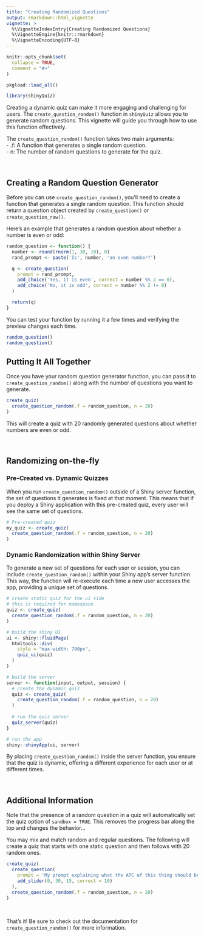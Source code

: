 ```yaml
---
title: "Creating Randomized Questions"
output: rmarkdown::html_vignette
vignette: >
  %\VignetteIndexEntry{Creating Randomized Questions}
  %\VignetteEngine{knitr::rmarkdown}
  %\VignetteEncoding{UTF-8}
---
```


```r
knitr::opts_chunk$set(
  collapse = TRUE,
  comment = "#>"
)
```

```r
pkgload::load_all()
```

```r
library(shinyQuiz)
```

Creating a dynamic quiz can make it more engaging and challenging for users. The `create_question_random()` function in `shinyQuiz` allows you to generate random questions. This vignette will guide you through how to use this function effectively.

The `create_question_random()` function takes two main arguments:  
- .f: A function that generates a single random question.  
- n: The number of random questions to generate for the quiz.

<br>

## Creating a Random Question Generator
Before you can use `create_question_random()`, you'll need to create a function that generates a single random question. This function should return a question object created by `create_question()` or `create_question_raw()`.

Here's an example that generates a random question about whether a number is even or odd:

``` r
random_question <- function() {
  number <- round(rnorm(1, 30, 10), 0)
  rand_prompt <- paste('Is', number, 'an even number?')

  q <- create_question(
    prompt = rand_prompt,
    add_choice('Yes, it is even', correct = number %% 2 == 0),
    add_choice('No, it is odd', correct = number %% 2 != 0)
  )

  return(q)
}
```

You can test your function by running it a few times and verifying the preview changes each time.

``` r
random_question()
random_question()
```

## Putting It All Together
Once you have your random question generator function, you can pass it to `create_question_random()` along with the number of questions you want to generate.

``` r
create_quiz(
  create_question_random(.f = random_question, n = 20)
)
```

This will create a quiz with 20 randomly generated questions about whether numbers are even or odd.

<br>

## Randomizing on-the-fly

### Pre-Created vs. Dynamic Quizzes
When you run `create_question_random()` outside of a Shiny server function, the set of questions it generates is fixed at that moment. This means that if you deploy a Shiny application with this pre-created quiz, every user will see the same set of questions.

``` r
# Pre-created quiz
my_quiz <- create_quiz(
  create_question_random(.f = random_question, n = 20)
)
```

### Dynamic Randomization within Shiny Server
To generate a new set of questions for each user or session, you can include `create_question_random()` within your Shiny app's server function. This way, the function will re-execute each time a new user accesses the app, providing a unique set of questions.

``` r
# create static quiz for the ui side
# this is required for namespace
quiz <- create_quiz(
  create_question_random(.f = random_question, n = 20)
)

# build the shiny UI
ui <- shiny::fluidPage(
  htmltools::div(
    style = "max-width: 700px",
    quiz_ui(quiz)
  )
)

# build the server
server <- function(input, output, session) {
  # create the dynamic quiz
  quiz <- create_quiz(
    create_question_random(.f = random_question, n = 20)
  )
  
  # run the quiz server
  quiz_server(quiz)
}

# run the app
shiny::shinyApp(ui, server)
```

By placing `create_question_random()` inside the server function, you ensure that the quiz is dynamic, offering a different experience for each user or at different times.

<br>

## Additional Information

Note that the presence of a random question in a quiz will automatically set the quiz option of `sandbox = TRUE`. This removes the progress bar along the top and changes the behavior...

You may mix and match random and regular questions. The following will create a quiz that starts with one static question and then follows with 20 random ones.

``` r
create_quiz(
  create_question(
    prompt = 'My prompt explaining what the ATC of this thing should be',
    add_slider(0, 30, 15, correct = 10)
  ),
  create_question_random(.f = random_question, n = 20)
)
```

<br>

That's it! Be sure to check out the documentation for `create_question_random()` for more information.